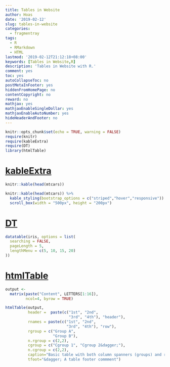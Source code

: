```yaml
---
title: Tables in Website
author: Hoas
date: '2019-02-12'
slug: tables-in-website
categories:
  - fragmentray
tags:
  - R
  - RMarkdown
  - HTML
lastmod: '2019-02-12T21:12:18+08:00'
keywords: [Tables in Website,R]
description: 'Tables in Website with R.'
comment: yes
toc: yes
autoCollapseToc: no
postMetaInFooter: yes
hiddenFromHomePage: no
contentCopyright: no
reward: no
mathjax: yes
mathjaxEnableSingleDollar: yes
mathjaxEnableAutoNumber: yes
hideHeaderAndFooter: no
---
```


<!--more-->
```r
knitr::opts_chunk$set(echo = TRUE, warning = FALSE)
require(knitr)
require(kableExtra)
require(DT)
library(htmlTable)
```

# [kableExtra](https://haozhu233.github.io/kableExtra/awesome_table_in_html_cn.html)

```r
knitr::kable(head(mtcars))

knitr::kable(head(mtcars)) %>%
  kable_styling(bootstrap_options = c("striped","hover","responsive")) %>%
  scroll_box(width = "500px", height = "200px")
```

# [DT](https://rstudio.github.io/DT/)

```r
datatable(iris, options = list(
  searching = FALSE,
  pageLength = 5,
  lengthMenu = c(5, 10, 15, 20)
))
```

# [htmlTable](https://cran.r-project.org/web/packages/htmlTable/vignettes/tables.html)

```r
output <- 
  matrix(paste("Content", LETTERS[1:16]), 
         ncol=4, byrow = TRUE)

htmlTable(output,
          header =  paste(c("1st", "2nd",
                            "3rd", "4th"), "header"),
          rnames = paste(c("1st", "2nd",
                           "3rd", "4th"), "row"),
          rgroup = c("Group A",
                     "Group B"),
          n.rgroup = c(2,2),
          cgroup = c("Cgroup 1", "Cgroup 2&dagger;"),
          n.cgroup = c(2,2), 
          caption="Basic table with both column spanners (groups) and row groups",
          tfoot="&dagger; A table footer commment")
```


